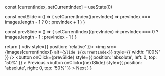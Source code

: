 
  const [currentIndex, setCurrentIndex] = useState(0)

  const nextSlide = () => {
    setCurrentIndex((prevIndex) =>
      prevIndex === images.length - 1 ? 0 : prevIndex + 1
    )
  }

  const prevSlide = () => {
    setCurrentIndex((prevIndex) =>
      prevIndex === 0 ? images.length - 1 : prevIndex - 1
    )
  }

  return (
    <div style={{ position: 'relative' }}>
      <img
        src={images[currentIndex]}
        alt={`Slide ${currentIndex}`}
        style={{ width: '100%' }}
      />
      <button
        onClick={prevSlide}
        style={{ position: 'absolute', left: 0, top: '50%' }}
      >
        Previous
      </button>
      <button
        onClick={nextSlide}
        style={{ position: 'absolute', right: 0, top: '50%' }}
      >
        Next
      </button>
    </div>
  )
}
